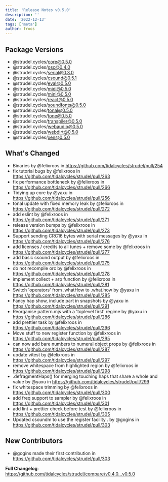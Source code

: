 ```yaml
---
title: 'Release Notes v0.5.0'
description: ''
date: '2022-12-13'
tags: ['meta']
author: froos
---
```


## Package Versions

- @strudel.cycles/core@0.5.0
- @strudel.cycles/osc@0.4.0
- @strudel.cycles/serial@0.3.0
- @strudel.cycles/csound@0.5.1
- @strudel.cycles/eval@0.5.0
- @strudel.cycles/midi@0.5.0
- @strudel.cycles/mini@0.5.0
- @strudel.cycles/react@0.5.0
- @strudel.cycles/soundfonts@0.5.0
- @strudel.cycles/tonal@0.5.0
- @strudel.cycles/tone@0.5.0
- @strudel.cycles/transpiler@0.5.0
- @strudel.cycles/webaudio@0.5.0
- @strudel.cycles/webdirt@0.5.0
- @strudel.cycles/xen@0.5.0

## What's Changed

- Binaries by @felixroos in https://github.com/tidalcycles/strudel/pull/254
- fix tutorial bugs by @felixroos in https://github.com/tidalcycles/strudel/pull/263
- fix performance bottleneck by @felixroos in https://github.com/tidalcycles/strudel/pull/266
- Tidying up core by @yaxu in https://github.com/tidalcycles/strudel/pull/256
- tonal update with fixed memory leak by @felixroos in https://github.com/tidalcycles/strudel/pull/272
- add eslint by @felixroos in https://github.com/tidalcycles/strudel/pull/271
- release version bumps by @felixroos in https://github.com/tidalcycles/strudel/pull/273
- Support sending CRC16 bytes with serial messages by @yaxu in https://github.com/tidalcycles/strudel/pull/276
- add licenses / credits to all tunes + remove some by @felixroos in https://github.com/tidalcycles/strudel/pull/277
- add basic csound output by @felixroos in https://github.com/tidalcycles/strudel/pull/275
- do not recompile orc by @felixroos in https://github.com/tidalcycles/strudel/pull/278
- implement collect + arp function by @felixroos in https://github.com/tidalcycles/strudel/pull/281
- Switch 'operators' from .whatHow to .what.how by @yaxu in https://github.com/tidalcycles/strudel/pull/285
- Fancy hap show, include part in snapshots by @yaxu in https://github.com/tidalcycles/strudel/pull/291
- Reorganise pattern.mjs with a 'toplevel first' regime by @yaxu in https://github.com/tidalcycles/strudel/pull/286
- add prettier task by @felixroos in https://github.com/tidalcycles/strudel/pull/296
- Move stuff to new register function by @felixroos in https://github.com/tidalcycles/strudel/pull/295
- can now add bare numbers to numeral object props by @felixroos in https://github.com/tidalcycles/strudel/pull/287
- update vitest by @felixroos in https://github.com/tidalcycles/strudel/pull/297
- remove whitespace from highlighted region by @felixroos in https://github.com/tidalcycles/strudel/pull/298
- .defragmentHaps() for merging touching haps that share a whole and value by @yaxu in https://github.com/tidalcycles/strudel/pull/299
- fix whitespace trimming by @felixroos in https://github.com/tidalcycles/strudel/pull/300
- add freq support to sampler by @felixroos in https://github.com/tidalcycles/strudel/pull/301
- add lint + prettier check before test by @felixroos in https://github.com/tidalcycles/strudel/pull/305
- Updated csoundm to use the register facility . by @gogins in https://github.com/tidalcycles/strudel/pull/303

## New Contributors

- @gogins made their first contribution in https://github.com/tidalcycles/strudel/pull/303

**Full Changelog**: https://github.com/tidalcycles/strudel/compare/v0.4.0...v0.5.0

